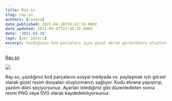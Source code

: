 ```yaml
---
title: Ray.so
slug: ray-so
authors: [canata]
date_published: 2021-04-28T20:43:26.000Z
date_updated: 2021-05-07T23:45:35.000Z
date: '2021-04-28'
tags: [yer imleri]
excerpt: Yazdığınız kod parçaları için güzel ekran görüntüleri oluşturmanızı sağlıyor.
---
```


[Ray.so](https://ray.so/)

![](https://ray-so-v2-c6p4l6o9o-raycastapp.vercel.app/_next/static/media/cover-photo.331cb248.png)

Ray.so, yazdığınız kod parçalarını sosyal medyada vs. paylaşmak için görsel olarak güzel resim dosyaları oluşturmanızı sağlıyor. Kodu ekrana yapıştırıp, yazılım dilini seçiyorsunuz. Ayarları istediğiniz gibi düzenledikten sonra resmi PNG veya SVG olarak kaydedebiliyorsunuz.
